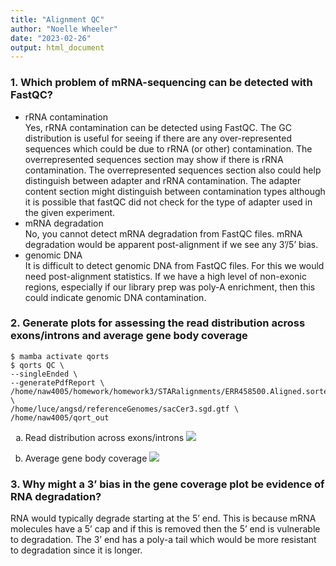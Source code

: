 ```yaml
---
title: "Alignment QC"
author: "Noelle Wheeler"
date: "2023-02-26"
output: html_document
---
```

### 1. Which problem of mRNA-sequencing can be detected with FastQC? 
- rRNA contamination\
Yes, rRNA contamination can be detected using FastQC. The GC distribution is useful for seeing if there are any over-represented sequences which could be due to rRNA (or other) contamination. The overrepresented sequences section may show if there is rRNA contamination. The overrepresented sequences section also could help distinguish between adapter and rRNA contamination. The adapter content section might distinguish between contamination types although it is possible that fastQC did not check for the type of adapter used in the given experiment.
- mRNA degradation\
No, you cannot detect mRNA degradation from FastQC files. mRNA degradation would be apparent post-alignment if we see any 3'/5' bias.\
- genomic DNA\
It is difficult to detect genomic DNA from FastQC files. For this we would need post-alignment statistics. If we have a high level of non-exonic regions, especially if our library prep was poly-A enrichment, then this could indicate genomic DNA contamination. 

###  2. Generate plots for assessing the read distribution across exons/introns and average gene body coverage
```{}
$ mamba activate qorts
$ qorts QC \
--singleEnded \
--generatePdfReport \
/home/naw4005/homework/homework3/STARalignments/ERR458500.Aligned.sortedByCoord.out.bam \
/home/luce/angsd/referenceGenomes/sacCer3.sgd.gtf \
/home/naw4005/qort_out
```
a. Read distribution across exons/introns
![](/Users/noelawheeler/Desktop/Analysis of next gen seq data/Screen Shot 2023-02-28 at 9.46.26 AM.png)

b. Average gene body coverage
![](/Users/noelawheeler/Desktop/Analysis of next gen seq data/Screen Shot 2023-02-28 at 9.44.02 AM.png)

### 3. Why might a 3’ bias in the gene coverage plot be evidence of RNA degradation?
RNA would typically degrade starting at the 5' end. This is because mRNA molecules have a 5' cap and if this is removed then the 5' end is vulnerable to degradation. The 3' end has a poly-a tail which would be more resistant to degradation since it is longer. 

